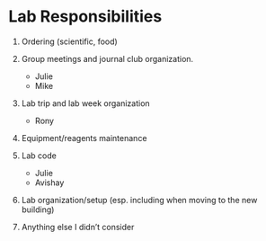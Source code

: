 # Lab Responsibilities {#labResponsibilities}


1. Ordering (scientific, food)

2. Group meetings and journal club organization.
	- Julie
	- Mike

3. Lab trip and lab week organization
	- Rony

4. Equipment/reagents maintenance

5. Lab code
	- Julie
	- Avishay

6. Lab organization/setup (esp. including when moving to the new building)

7. Anything else I didn’t consider



